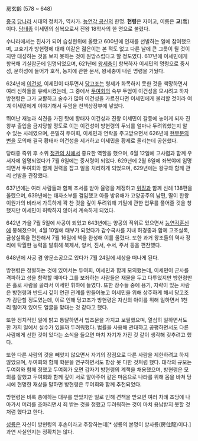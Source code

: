 房玄齡
(578 ~ 648)

[[중국]] [[당]]나라 시대의 정치가, 역사가. [[능연각 공신]]의 한명. '''현령'''은 자이고, 이름은 '''교'''(喬)이다. [[당태종]] 이세민의 심복으로서 진왕 18학사의 한 명으로 불렸다.

수나라에서는 진사가 되어 습성현위에 올랐고 600년에 인재를 선발하는 일에 참여했으며, 고효기가 방현령에 대해 이같은 젊은이는 본 적도 없고 다른 날에 큰 그릇이 될 것이지만 대성하는 것을 보지 못하는 것이 원망스럽다고 할 정도였다. 617년에 이세민에게 항복해 기실참군에 임명되었으며, 621년에 [[왕세충]]이 항복하자 이세민의 명령으로 중서성, 문하성에 들어가 호적, 농지에 관한 문서, 왕세충이 내린 명령을 거뒀다.

624년에 [[이건성]], 이세민이 다투면서 [[당고조]]는 형제가 화목하지 못한 것을 책망하면서 여러 신하들을 유배시켰는데, 그 중에서 [[두여회]]의 숙부 두엄이 이건성을 모시려고 하자 방현령은 그가 교활하고 술수가 많아 이건성을 가르친다면 이세민에게 불리할 것이라 여겨 이세민에게 이야기해서 두엄을 천책상장부에 넣었다.

뛰어난 재능과 식견을 가진 탓에 황태자 이건성과 진왕 이세민이 갈등에 놓이게 되자 진왕부 출입을 금지당할 정도로 이는 이건성이 방현령의 두뇌를 얼마나 두려워했는지 알 수 있는 사례였으며, 은밀히 두여회, 이세민과 연락을 주고받으면서 626년에 [[현무문의 변]]을 모의해 결국 황태자 이건성을 제거하고 이세민을 황제로 올리는데 공헌했다.

당태종 즉위 후 소위 [[정관의 치]]에서 중요한 역할을 했으며, 6월 12일에 고사렴과 함께 우서자에 임명되었다가 7월 6일에는 중서령이 되었다. 629년에 2월 6일에 좌복야에 임명되면서 두여회와 함께 권력을 잡고 일을 처리하게 되었으며, 629년에는 왕규와 함께 관리 선발을 관장했다.

637년에는 여러 사람들과 함께 조서를 받아 율령을 제정하고 [[위징]]과 함께 신례 138편을 올렸으며, 639년에는 태자소부를 겸임했고 아들 방유애가 고양공주의 남편, 딸이 한왕 이원가의 비라서 가득하게 꽉 찬 것을 깊이 두려워해 기밀에 관한 업무를 풀어줄 것을 청했지만 이세민이 허락하지 않아서 계속하게 되었다. 

642년 가을 7월 5일에 사공이 되었고 643년에는 양공의 작위로 있으면서 [[능연각훈신]]에 봉해졌으며, 4월 10일에 태부가 되었다가 감수국사를 지내 허경종과 함께 고조실록, 금상실록을 편찬해서 7월 16일에 책을 완성해 이를 올렸다. 또한 과거 왕조들의 역사 정리에 탁월한 능력을 발휘해 북제서, 양서, 진서, 수서, 주서 등을 편찬했다.

648년에 사공 겸 양문소공으로 있다가 7월 24일에 세상을 떠나게 된다.

방현령은 정벌하는 것에 있어서는 두여회, 이세민과 함께 모의했는데, 이세민이 군사를 격파하고 성을 함락할 때마다 그를 보좌하는 사람들은 재물을 두고 다투었지만 방현령만은 홀로 사람을 골라서 이세민 휘하에 들였다. 또한 장수들 중에 용기, 지략이 있는 사람은 방현령과 반드시 깊이 연관 관계를 만들어놓고 이세민을 위해 상주하게 해서 당고조가 감탄할 정도였는데, 이로 인해 당고조가 방현령은 자신의 아이를 위해 일하면서 1천 리 떨어져 있어도 얼굴을 맞대는 것 같다고 했다.

또한 정치적인 일에 밝고 통달하면서 법조문을 가지고 보필했으며, 열심히 일하면서도 한 가지 일에서 실수가 있을까 두려워했다. 법률을 사용해 관대하고 공평하면서도 다른 사람에게 선한 것이 있다는 소식을 들으면 마치 자기가 가진 것 같이 생각해 갖추려고 했다.

또한 다른 사람의 것을 빼앗지 않으면서 자기의 장점으로 다른 사람을 제한하려고 하지 않았으며, 두여회와 함께 학문을 연구하면서도 항상 못 다한 것처럼 했다. 대각의 규모는 두여회와 함께 정했고 두여회가 오면 갑자기 방현령의 계책을 채용했으며, 방현령은 모의를 잘했고 두여회와 함께 깊이 서로 알아주어 같은 마음으로 나라를 위해 몸을 바쳐 당시에 현명한 재상을 말하면 방현령은 두여회와 함께 추천되었다.

방현령은 비록 총애하는 대우를 받았지만 일로 인해 견책을 받으면 여러 차례 조당에 나아가서 머리를 조아리면서 죄 받는 것을 청했고 두려워하는 것이 마치 용납받지 못할 것처럼 했다고 한다.

[[성룡]]은 자신이 방현령의 후손이라고 주장하는데[* 성룡의 본명이 방사룡(房仕龍)이다.] 과연 사실인지는 정확치는 않다.

